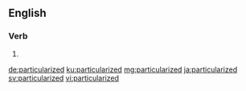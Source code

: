 ==English==

===Verb===
{{head|en|verb form}}

# {{en-past of|particularize}}

[[de:particularized]]
[[ku:particularized]]
[[mg:particularized]]
[[ja:particularized]]
[[sv:particularized]]
[[vi:particularized]]